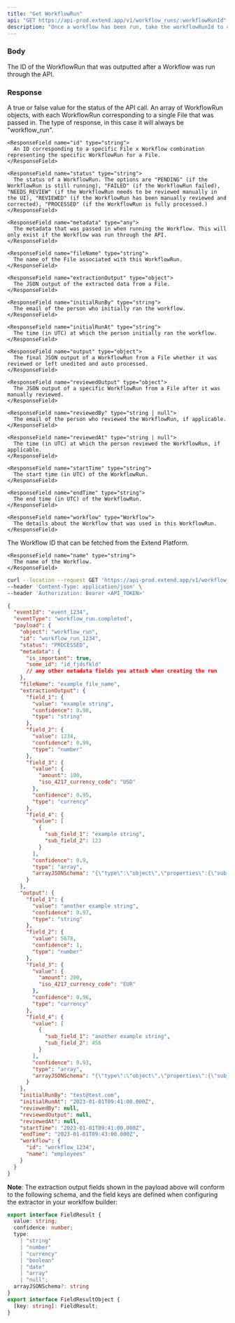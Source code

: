 ```yaml
---
title: "Get WorkflowRun"
api: "GET https://api-prod.extend.app/v1/workflow_runs/:workflowRunId"
description: "Once a workflow has been run, take the workflowRunId to check the status and output of a specific WorkflowRun."
---
```


### Body

<ParamField body="workflowRunId" type="string">
  The ID of the WorkflowRun that was outputted after a Workflow was run through the API.
</ParamField>

### Response

<ResponseField name="status" type="boolean">
  A true or false value for the status of the API call.
</ResponseField>

<ResponseField name="workflow_runs" type="WorkflowRun[]">
  An array of WorkflowRun objects, with each WorkflowRun corresponding to a single File that was passed in.
</ResponseField>


<ResponseField name="WorkflowRun" type="object">
  <Expandable title="properties">
    <ResponseField name="object" type="string">
      The type of response, in this case it will always be "workflow_run".
    </ResponseField>

    <ResponseField name="id" type="string">
      An ID corresponding to a specific File x Workflow combination representing the specific WorkflowRun for a File.
    </ResponseField>

    <ResponseField name="status" type="string">
      The status of a WorkflowRun. The options are "PENDING" (if the WorkflowRun is still running), "FAILED" (if the WorkflowRun failed), "NEEDS_REVIEW" (if the WorkflowRun needs to be reviewed manually in the UI), "REVIEWED" (if the WorkflowRun has been manually reviewed and corrected), "PROCESSED" (if the WorkflowRun is fully processed.)
    </ResponseField>

    <ResponseField name="metadata" type="any">
      The metadata that was passed in when running the Workflow. This will only exist if the Workflow was run through the API.
    </ResponseField>

    <ResponseField name="fileName" type="string">
      The name of the File associated with this WorkflowRun.
    </ResponseField>

    <ResponseField name="extractionOutput" type="object">
      The JSON output of the extracted data from a File.
    </ResponseField>

    <ResponseField name="initialRunBy" type="string">
      The email of the person who initially ran the workflow.
    </ResponseField>

    <ResponseField name="initialRunAt" type="string">
      The time (in UTC) at which the person initially ran the workflow.
    </ResponseField>

    <ResponseField name="output" type="object">
      The final JSON output of a WorkflowRun from a File whether it was reviewed or left unedited and auto processed.
    </ResponseField>

    <ResponseField name="reviewedOutput" type="object">
      The JSON output of a specific WorkflowRun from a File after it was manually reviewed.
    </ResponseField>

    <ResponseField name="reviewedBy" type="string | null">
      The email of the person who reviewed the WorkflowRun, if applicable.
    </ResponseField>

    <ResponseField name="reviewedAt" type="string | null">
      The time (in UTC) at which the person reviewed the WorkflowRun, if applicable.
    </ResponseField>

    <ResponseField name="startTime" type="string">
      The start time (in UTC) of the WorkflowRun.
    </ResponseField>

    <ResponseField name="endTime" type="string">
      The end time (in UTC) of the WorkflowRun.
    </ResponseField>

    <ResponseField name="workflow" type="Workflow">
      The details about the Workflow that was used in this WorkflowRun.
    </ResponseField>

  </Expandable>
</ResponseField>

<ResponseField name="Workflow" type="object">
  <Expandable title="properties">
    <ResponseField name="id" type="string">
      The Workflow ID that can be fetched from the Extend Platform.
    </ResponseField>

    <ResponseField name="name" type="string">
      The name of the Workflow.
    </ResponseField>

  </Expandable>
</ResponseField>

<RequestExample>

```bash Example Request
curl --location --request GET 'https://api-prod.extend.app/v1/workflow_runs/:workflowRunId' \
--header 'Content-Type: application/json' \
--header 'Authorization: Bearer <API_TOKEN>'
```

</RequestExample>

<ResponseExample>

```json Response
{
  "eventId": "event_1234",
  "eventType": "workflow_run.completed",
  "payload": {
    "object": "workflow_run",
    "id": "workflow_run_1234",
    "status": "PROCESSED",
    "metadata": {
      "is_important": true,
      "some_id": "id_fjdsfkld"
      // any other metadata fields you attach when creating the run
    },
    "fileName": "example_file_name",
    "extractionOutput": {
      "field_1": {
        "value": "example string",
        "confidence": 0.98,
        "type": "string"
      },
      "field_2": {
        "value": 1234,
        "confidence": 0.99,
        "type": "number"
      },
      "field_3": {
        "value": {
          "amount": 100,
          "iso_4217_currency_code": "USD"
        },
        "confidence": 0.95,
        "type": "currency"
      },
      "field_4": {
        "value": [
          {
            "sub_field_1": "example string",
            "sub_field_2": 123
          }
        ],
        "confidence": 0.9,
        "type": "array",
        "arrayJSONSchema": "{\"type\":\"object\",\"properties\":{\"sub_field_1\":{\"type\":\"string\"},\"sub_field_2\":{\"type\":\"number\"}}}"
      }
    },
    "output": {
      "field_1": {
        "value": "another example string",
        "confidence": 0.97,
        "type": "string"
      },
      "field_2": {
        "value": 5678,
        "confidence": 1,
        "type": "number"
      },
      "field_3": {
        "value": {
          "amount": 200,
          "iso_4217_currency_code": "EUR"
        },
        "confidence": 0.96,
        "type": "currency"
      },
      "field_4": {
        "value": [
          {
            "sub_field_1": "another example string",
            "sub_field_2": 456
          }
        ],
        "confidence": 0.93,
        "type": "array",
        "arrayJSONSchema": "{\"type\":\"object\",\"properties\":{\"sub_field_1\":{\"type\":\"string\"},\"sub_field_2\":{\"type\":\"number\"}}}"
      }
    },
    "initialRunBy": "test@test.com",
    "initialRunAt": "2023-01-01T09:41:00.000Z",
    "reviewedBy": null,
    "reviewedOutput": null,
    "reviewedAt": null,
    "startTime": "2023-01-01T09:41:00.000Z",
    "endTime": "2023-01-01T09:43:00.000Z",
    "workflow": {
      "id": "workflow_1234",
      "name": "employees"
    }
  }
}
```


**Note**: The extraction output fields shown in the payload above will conform to the following schema, and the field keys are defined when configuring the extractor 
in your worklfow builder:
```typescript Output types
export interface FieldResult {
  value: string;
  confidence: number;
  type: 
    | "string"
    | "number"
    | "currency"
    | "boolean"
    | "date"
    | "array"
    | "null";
  arrayJSONSchema?: string
}
export interface FieldResultObject {
  [key: string]: FieldResult;
}
```

</ResponseExample>

